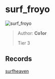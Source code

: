 
# surf_froyo

![surf_froyo](https://raw.githubusercontent.com/Sayt123/SurfMapPics/Maps-and-bonuses/csgo/surf_froyo.jpg)

> Author: **Co1or**
>
> Tier 3

## Records

[surfheaven](https://surfheaven.eu/map/surf_froyo)
